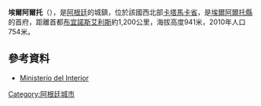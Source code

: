 '''埃爾阿爾托'''（{{lang-es|Villa El Alto}}），是[[阿根廷|阿根廷]]的城鎮，位於該國西北部[[卡塔馬卡省|卡塔馬卡省]]，是[[埃爾阿爾托縣|埃爾阿爾托縣]]的首府，距離首都[[布宜諾斯艾利斯|布宜諾斯艾利斯]]約1,200公里，海拔高度941米，2010年人口754米。

==參考資料==
*[http://www.mininterior.gov.ar/ Ministerio del Interior]{{Wayback|url=http://www.mininterior.gov.ar/ |date=20140610230411 }} {{es icon}}

{{coord|28|18|S|65|22|W|source:kolossus-itwiki|display=title}}

{{Argentina-geo-stub}}
[[Category:阿根廷城市|Category:阿根廷城市]]